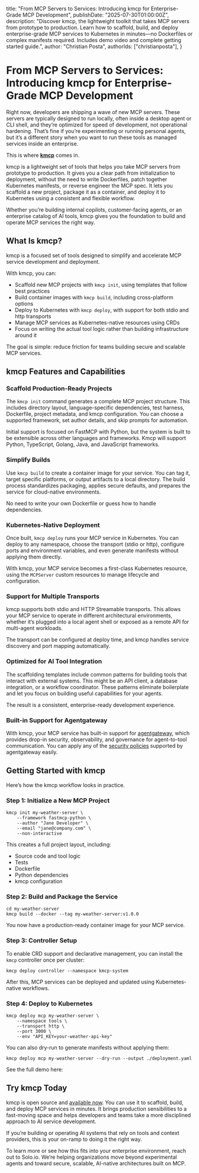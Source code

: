   title: "From MCP Servers to Services: Introducing kmcp for Enterprise-Grade MCP Development",
  publishDate: "2025-07-30T01:00:00Z",
  description: "Discover kmcp, the lightweight toolkit that takes MCP servers from prototype to production. Learn how to scaffold, build, and deploy enterprise-grade MCP services to Kubernetes in minutes—no Dockerfiles or complex manifests required. Includes demo video and complete getting started guide.",
  author: "Christian Posta",
  authorIds: ["christianposta"],
}

# From MCP Servers to Services: Introducing kmcp for Enterprise-Grade MCP Development

Right now, developers are shipping a wave of new MCP servers. These servers are typically designed to run locally, often inside a desktop agent or CLI shell, and they’re optimized for speed of development, not operational hardening. That’s fine if you’re experimenting or running personal agents, but it’s a different story when you want to run these tools as managed services inside an enterprise.

This is where [**kmcp**](https://github.com/kagent-dev/kmcp) comes in.

kmcp is a lightweight set of tools that helps you take MCP servers from prototype to production. It gives you a clear path from initialization to deployment, without the need to write Dockerfiles, patch together Kubernetes manifests, or reverse engineer the MCP spec. It lets you scaffold a new project, package it as a container, and deploy it to Kubernetes using a consistent and flexible workflow.

Whether you’re building internal copilots, customer-facing agents, or an enterprise catalog of AI tools, kmcp gives you the foundation to build and operate MCP services the right way.

## What Is kmcp?

kmcp is a focused set of tools designed to simplify and accelerate MCP service development and deployment.

With kmcp, you can:

* Scaffold new MCP projects with `kmcp init`, using templates that follow best practices  
* Build container images with `kmcp build`, including cross-platform options  
* Deploy to Kubernetes with `kmcp deploy`, with support for both stdio and http transports  
* Manage MCP services as Kubernetes-native resources using CRDs  
* Focus on writing the actual tool logic rather than building infrastructure around it

The goal is simple: reduce friction for teams building secure and scalable MCP services. 

## kmcp Features and Capabilities

### Scaffold Production-Ready Projects

The `kmcp init` command generates a complete MCP project structure. This includes directory layout, language-specific dependencies, test harness, Dockerfile, project metadata, and kmcp configuration. You can choose a supported framework, set author details, and skip prompts for automation. 

Initial support is focused on FastMCP with Python, but the system is built to be extensible across other languages and frameworks. Kmcp will support Python, TypeScript, Golang, Java, and JavaScript frameworks. 

### Simplify Builds

Use `kmcp build` to create a container image for your service. You can tag it, target specific platforms, or output artifacts to a local directory. The build process standardizes packaging, applies secure defaults, and prepares the service for cloud-native environments.

No need to write your own Dockerfile or guess how to handle dependencies.

### Kubernetes-Native Deployment

Once built, `kmcp deploy` runs your MCP service in Kubernetes. You can deploy to any namespace, choose the transport (stdio or http), configure ports and environment variables, and even generate manifests without applying them directly.

With kmcp, your MCP service becomes a first-class Kubernetes resource, using the `MCPServer` custom resources to manage lifecycle and configuration.

### Support for Multiple Transports

kmcp supports both stdio and HTTP Streamable transports. This allows your MCP service to operate in different architectural environments, whether it’s plugged into a local agent shell or exposed as a remote API for multi-agent workloads.

The transport can be configured at deploy time, and kmcp handles service discovery and port mapping automatically.

### Optimized for AI Tool Integration

The scaffolding templates include common patterns for building tools that interact with external systems. This might be an API client, a database integration, or a workflow coordinator. These patterns eliminate boilerplate and let you focus on building useful capabilities for your agents.

The result is a consistent, enterprise-ready development experience.

### Built-in Support for Agentgateway

With kmcp, your MCP service has built-in support for [agentgateway](https://agentgateway.dev), which provides drop-in security, observability, and governance for agent-to-tool communication. You can apply any of the [security policies](https://agentgateway.dev/docs/security/) supported by agentgateway easily.


## Getting Started with kmcp

Here’s how the kmcp workflow looks in practice.

### Step 1: Initialize a New MCP Project

```console
kmcp init my-weather-server \
    --framework fastmcp-python \
    --author "Jane Developer" \
    --email "jane@company.com" \
    --non-interactive
```

This creates a full project layout, including:

* Source code and tool logic
* Tests
* Dockerfile
* Python dependencies
* kmcp configuration

### Step 2: Build and Package the Service

```console
cd my-weather-server
kmcp build --docker --tag my-weather-server:v1.0.0
```

You now have a production-ready container image for your MCP service.

### Step 3: Controller Setup

To enable CRD support and declarative management, you can install the `kmcp` controller once per cluster:

```console
kmcp deploy controller --namespace kmcp-system
```

After this, MCP services can be deployed and updated using Kubernetes-native workflows.

### Step 4: Deploy to Kubernetes

```console
kmcp deploy mcp my-weather-server \
    --namespace tools \
    --transport http \
    --port 3000 \
    --env "API_KEY=your-weather-api-key"
```

You can also dry-run to generate manifests without applying them:

```console
kmcp deploy mcp my-weather-server --dry-run --output ./deployment.yaml
```

See the full demo here:

<YouTube id="seNr0f7CFWU" />

## **Try kmcp Today**

kmcp is open source and [available now](https://github.com/kagent-dev/kmcp). You can use it to scaffold, build, and deploy MCP services in minutes. It brings production sensibilities to a fast-moving space and helps developers and teams take a more disciplined approach to AI service development.

If you’re building or operating AI systems that rely on tools and context providers, this is your on-ramp to doing it the right way.

To learn more or see how this fits into your enterprise environment, reach out to Solo.io. We’re helping organizations move beyond experimental agents and toward secure, scalable, AI-native architectures built on MCP.
